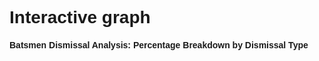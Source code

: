 # Interactive graph

<style>
  * {
    font-family: sans-serif;
  }
  
   .dropdown-btn {
  padding: 4px;
  font-size: 13px;
  cursor: pointer;
  background-color: #fff; 
  color: #080808; 
  border: 1.5px solid #080808;
  transition: background-color 0.3s ease;
}


.dropdown-btn:hover {
  background-color: #080808;
  color:#fff
}


.dropdown-btn.active {
  background-color: #BEBEBE;
  color: #080808;
  border: 1.5px solid #080808;
  
}

  .tooltip {
      position: absolute;
      text-align: center;
      padding: 8px;
      font-size: 12px;
      background: #fff;
      border: 1px solid #ddd;
      border-radius: 5px;
      pointer-events: none; /* Ensure the tooltip does not interfere with mouse events on underlying elements */
      opacity: 0; /* Initially hidden */
    }

</style> 

<h4 id="heading">Batsmen Dismissal Analysis: Percentage Breakdown by Dismissal Type</h4>

<div id="plot">

</div>

<script src="https://d3js.org/d3.v6.js"></script>
<script type="module" src="scripts/myscript.js"></script>
